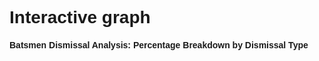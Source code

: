 # Interactive graph

<style>
  * {
    font-family: sans-serif;
  }
  
   .dropdown-btn {
  padding: 4px;
  font-size: 13px;
  cursor: pointer;
  background-color: #fff; 
  color: #080808; 
  border: 1.5px solid #080808;
  transition: background-color 0.3s ease;
}


.dropdown-btn:hover {
  background-color: #080808;
  color:#fff
}


.dropdown-btn.active {
  background-color: #BEBEBE;
  color: #080808;
  border: 1.5px solid #080808;
  
}

  .tooltip {
      position: absolute;
      text-align: center;
      padding: 8px;
      font-size: 12px;
      background: #fff;
      border: 1px solid #ddd;
      border-radius: 5px;
      pointer-events: none; /* Ensure the tooltip does not interfere with mouse events on underlying elements */
      opacity: 0; /* Initially hidden */
    }

</style> 

<h4 id="heading">Batsmen Dismissal Analysis: Percentage Breakdown by Dismissal Type</h4>

<div id="plot">

</div>

<script src="https://d3js.org/d3.v6.js"></script>
<script type="module" src="scripts/myscript.js"></script>
